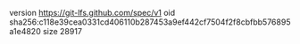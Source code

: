 version https://git-lfs.github.com/spec/v1
oid sha256:c118e39cea0331cd406110b287453a9ef442cf7504f2f8cbfbb576895a1e4820
size 28917
